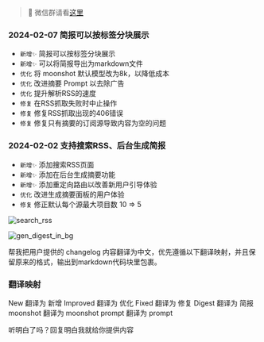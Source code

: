 > 👋 微信群请看[这里](/zh-CN/about)

### 2024-02-07 简报可以按标签分块展示

- `新增✨` 简报可以按标签分块展示
- `新增✨` 可以将简报导出为markdown文件
- `优化` 将 moonshot 默认模型改为8k，以降低成本
- `优化` 改进摘要 Prompt 以去除广告
- `优化` 提升解析RSS的速度
- `修复` 在RSS抓取失败时中止操作
- `修复` 修复RSS抓取出现的406错误
- `修复` 修复只有摘要的订阅源导致内容为空的问题

### 2024-02-02 支持搜索RSS、后台生成简报

- `新增✨` 添加搜索RSS页面
- `新增✨` 添加在后台生成摘要功能
- `新增✨` 添加重定向路由以改善新用户引导体验
- `优化` 改进生成摘要面板的用户体验
- `修复` 修正默认每个源最大项目数 10 => 5

![search_rss](https://tidyread.s3.us-west-2.amazonaws.com/search_rss.png)

![gen_digest_in_bg](https://tidyread.s3.us-west-2.amazonaws.com/gen_digest_in_bg.png)

帮我把用户提供的 changelog 内容翻译为中文，优先遵循以下翻译映射，并且保留原来的格式，输出到markdown代码块里包裹。

### 翻译映射

New 翻译为 新增
Improved 翻译为 优化
Fixed 翻译为 修复
Digest 翻译为 简报
moonshot 翻译为 moonshot
prompt 翻译为 prompt

听明白了吗？回复明白我就给你提供内容
